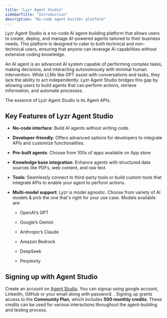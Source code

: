 ```yaml
---
title: "Lyzr Agent Studio"
sidebarTitle: "Introduction"
description: "No-code agent builder platform"
---
```


Lyzr Agent Studio is a no-code AI agent-building platform that allows users to create, deploy, and manage AI-powered agents tailored to their business needs. This platform is designed to cater to both technical and non-technical users, ensuring that anyone can leverage AI capabilities without extensive coding knowledge.

An AI agent is an advanced AI system capable of performing complex tasks, making decisions, and interacting autonomously with minimal human intervention. While LLMs like GPT assist with conversations and tasks, they lack the ability to act independently. Lyzr Agent Studio bridges this gap by allowing users to build agents that can perform actions, retrieve information, and automate processes.

The essence of Lyzr Agent Studio is its Agent APIs.

## Key Features of Lyzr Agent Studio

* **No-code interface**: Build AI agents without writing code.

* **Developer-friendly**: Offers advanced options for developers to integrate APIs and customize functionalities.

* **Pre-built agents**: Choose from 100s of apps available on App store

* **Knowledge base integration**: Enhance agents with structured data sources like PDFs, web content, and raw text.

* **Tools:** Seamlessly connect to third-party tools or build custom tools that integrate APIs to enable your agent to perform actions.

* **Multi-model support**: Lyzr is model agnostic. Choose from variety of AI models & pick the one that's right for your use case. Models available are:

  * OpenAI’s GPT

  * Google’s Gemini

  * Anthropic’s Claude

  * Amazon Bedrock

  * DeepSeek

  * Perplexity

## Signing up with Agent Studio

Create an account on [Agent Studio](https://studio.lyzr.ai/). You can signup using google account, LinkedIn, GitHub or your email along with password. . Signing up grants access to the **Community Plan**, which includes **500 monthly credits**. These credits can be used for various interactions throughout the agent-building and testing process.